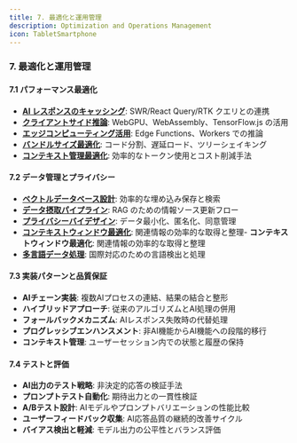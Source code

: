 ```yaml
---
title: 7. 最適化と運用管理
description: Optimization and Operations Management
icon: TabletSmartphone
---
```


### 7. 最適化と運用管理

#### 7.1 パフォーマンス最適化

- [**AI レスポンスのキャッシング**](./07-optimization-and-operations-management/01-01_ai_response_caching): SWR/React Query/RTK クエリとの連携
- [**クライアントサイド推論**](./07-optimization-and-operations-management/01-02_client_side_inference): WebGPU、WebAssembly、TensorFlow.js の活用
- [**エッジコンピューティング活用**](./07-optimization-and-operations-management/01-03_leveraging_edge_computing): Edge Functions、Workers での推論
- [**バンドルサイズ最適化**](./07-optimization-and-operations-management/01-04_bundle_size_optimization): コード分割、遅延ロード、ツリーシェイキング
- [**コンテキスト管理最適化**](./07-optimization-and-operations-management/01-05_context_management_optimization): 効率的なトークン使用とコスト削減手法

#### 7.2 データ管理とプライバシー

- [**ベクトルデータベース設計**](./07-optimization-and-operations-management/02-01_vector_database_design): 効率的な埋め込み保存と検索
- [**データ摂取パイプライン**](./07-optimization-and-operations-management/02-02_data_ingestion_pipeline): RAG のための情報ソース更新フロー
- [**プライバシーバイデザイン**](./07-optimization-and-operations-management/02-03_privacy_by_design): データ最小化、匿名化、同意管理
- [**コンテキストウィンドウ最適化**](./07-optimization-and-operations-management/02-04_context_window_optimization): 関連情報の効率的な取得と整理- **コンテキストウィンドウ最適化**: 関連情報の効率的な取得と整理
- [**多言語データ処理**](./07-optimization-and-operations-management/02-05_multilingual_data_processing): 国際対応のための言語検出と処理

#### 7.3 実装パターンと品質保証

- **AIチェーン実装**: 複数AIプロセスの連結、結果の結合と整形
- **ハイブリッドアプローチ**: 従来のアルゴリズムとAI処理の併用
- **フォールバックメカニズム**: AIレスポンス失敗時の代替処理
- **プログレッシブエンハンスメント**: 非AI機能からAI機能への段階的移行
- **コンテキスト管理**: ユーザーセッション内での状態と履歴の保持

#### 7.4 テストと評価

- **AI出力のテスト戦略**: 非決定的応答の検証手法
- **プロンプトテスト自動化**: 期待出力との一貫性検証
- **A/Bテスト設計**: AIモデルやプロンプトバリエーションの性能比較
- **ユーザーフィードバック収集**: AI応答品質の継続的改善サイクル
- **バイアス検出と軽減**: モデル出力の公平性とバランス評価

